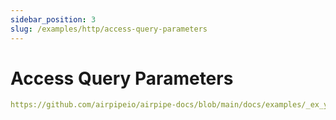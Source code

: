 ```yaml
---
sidebar_position: 3
slug: /examples/http/access-query-parameters
---
```


# Access Query Parameters

```yml reference title="HTTP GET - Accessing Query Parameters"
https://github.com/airpipeio/airpipe-docs/blob/main/docs/examples/_ex_ymls/_http/http-access-params.yml
```